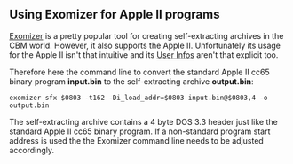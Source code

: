 == Using Exomizer for Apple II programs ==

[https://bitbucket.org/magli143/exomizer/wiki/browse/downloads Exomizer] is a pretty popular tool for creating self-extracting archives in the CBM world. However, it also supports the Apple II. Unfortunately its usage for the Apple II isn't that intuitive and its [https://raw.githubusercontent.com/bitshifters/exomizer/master/exomizer2/exo20info.txt User Infos] aren't that explicit too.

Therefore here the command line to convert the standard Apple II cc65 binary program '''input.bin''' to the self-extracting archive '''output.bin''':

<code>exomizer sfx $0803 -t162 -Di_load_addr=$0803 input.bin@$0803,4 -o output.bin</code>

The self-extracting archive contains a 4 byte DOS 3.3 header just like the standard Apple II cc65 binary program. If a non-standard program start address is used the the Exomizer command line needs to be adjusted accordingly.
